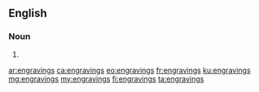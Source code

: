 ==English==

===Noun===
{{head|en|plural}}

# {{plural of|engraving|lang=en}}

[[ar:engravings]]
[[ca:engravings]]
[[eo:engravings]]
[[fr:engravings]]
[[ku:engravings]]
[[mg:engravings]]
[[my:engravings]]
[[fi:engravings]]
[[ta:engravings]]
